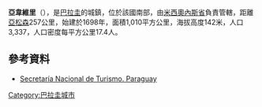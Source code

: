 {{Infobox settlement
|official_name = Yabebyry
|native_name = 
|image_skyline=
|image_caption=  
|image_map=Yabebyry, Misiones, Paraguay.GIF
|pushpin_map            =Paraguay
|subdivision_type       = 国家
|subdivision_name       = {{PAR}}
|subdivision_type1      = 省
|subdivision_name1      = [[米西奧內斯省_(巴拉圭)|米西奧內斯省]]
|leader_title           = Intendant
|leader_name            = Ramón Anibal Allende Iseren [[全国共和协会－红党|红党]]
|established_title      = 建立
|established_date       = 1790年1月14日
|area_total_km2         = 980 
|area_footnotes         = 
|population_as_of       = 2002
|population_total       = 2851
|population_density_km2 = 2.95
|timezone               =
|utc_offset             = 
|coordinates            = {{coord|27|24|0|S|57|8|24|W|region:PY|display=inline,title}}
|elevation_m            = 
|area_code              = 072
|website                = 
}}
'''亞韋維里'''（{{lang-es|Yabebyry}}），是[[巴拉圭|巴拉圭]]的城鎮，位於該國南部，由[[米西奧內斯省_(巴拉圭)|米西奧內斯省]]負責管轄，距離[[亞松森|亞松森]]257公里，始建於1698年，面積1,010平方公里，海拔高度142米，人口3,337，人口密度每平方公里17.4人。

==參考資料==
* [http://www.senatur.gov.py/ Secretaría Nacional de Turismo. Paraguay]{{Wayback|url=http://www.senatur.gov.py/ |date=20150520071223 }}

{{Paraguay-geo-stub}}
[[Category:巴拉圭城市|Category:巴拉圭城市]]
